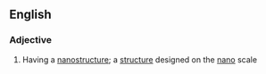 ==English==

===Adjective===
{{en-adj}}

# Having a [[nanostructure]]; a [[structure]] designed on the [[nano]] scale